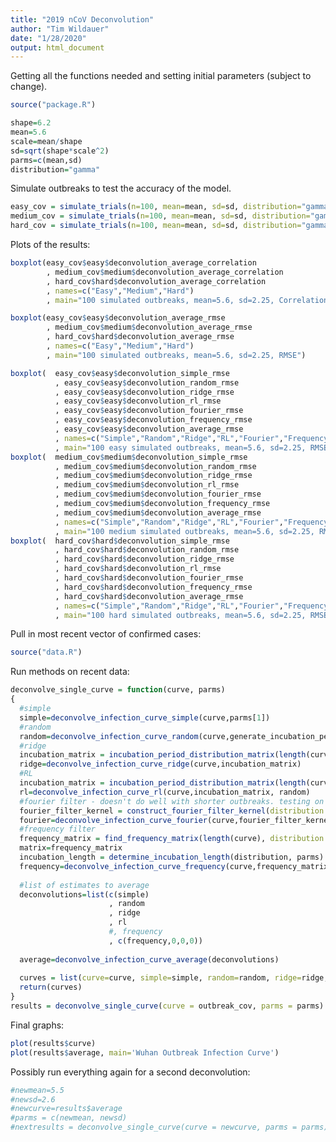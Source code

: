```yaml
---
title: "2019 nCoV Deconvolution"
author: "Tim Wildauer"
date: "1/28/2020"
output: html_document
---
```


Getting all the functions needed and setting initial parameters (subject to change).

```r

source("package.R")

shape=6.2
mean=5.6
scale=mean/shape
sd=sqrt(shape*scale^2)
parms=c(mean,sd)
distribution="gamma"

```

Simulate outbreaks to test the accuracy of the model.

```r

easy_cov = simulate_trials(n=100, mean=mean, sd=sd, distribution="gamma", rl0="random", difficulty = c("easy"))
medium_cov = simulate_trials(n=100, mean=mean, sd=sd, distribution="gamma", rl0="random", difficulty = c("medium"))
hard_cov = simulate_trials(n=100, mean=mean, sd=sd, distribution="gamma", rl0="random", difficulty = c("hard"))

```

Plots of the results:

```r

boxplot(easy_cov$easy$deconvolution_average_correlation
        , medium_cov$medium$deconvolution_average_correlation
        , hard_cov$hard$deconvolution_average_correlation
        , names=c("Easy","Medium","Hard")
        , main="100 simulated outbreaks, mean=5.6, sd=2.25, Correlation")

boxplot(easy_cov$easy$deconvolution_average_rmse
        , medium_cov$medium$deconvolution_average_rmse
        , hard_cov$hard$deconvolution_average_rmse
        , names=c("Easy","Medium","Hard")
        , main="100 simulated outbreaks, mean=5.6, sd=2.25, RMSE")

boxplot(  easy_cov$easy$deconvolution_simple_rmse
          , easy_cov$easy$deconvolution_random_rmse
          , easy_cov$easy$deconvolution_ridge_rmse
          , easy_cov$easy$deconvolution_rl_rmse
          , easy_cov$easy$deconvolution_fourier_rmse
          , easy_cov$easy$deconvolution_frequency_rmse
          , easy_cov$easy$deconvolution_average_rmse
          , names=c("Simple","Random","Ridge","RL","Fourier","Frequency","Average")
          , main="100 easy simulated outbreaks, mean=5.6, sd=2.25, RMSE")
boxplot(  medium_cov$medium$deconvolution_simple_rmse
          , medium_cov$medium$deconvolution_random_rmse
          , medium_cov$medium$deconvolution_ridge_rmse
          , medium_cov$medium$deconvolution_rl_rmse
          , medium_cov$medium$deconvolution_fourier_rmse
          , medium_cov$medium$deconvolution_frequency_rmse
          , medium_cov$medium$deconvolution_average_rmse
          , names=c("Simple","Random","Ridge","RL","Fourier","Frequency","Average")
          , main="100 medium simulated outbreaks, mean=5.6, sd=2.25, RMSE")
boxplot(  hard_cov$hard$deconvolution_simple_rmse
          , hard_cov$hard$deconvolution_random_rmse
          , hard_cov$hard$deconvolution_ridge_rmse
          , hard_cov$hard$deconvolution_rl_rmse
          , hard_cov$hard$deconvolution_fourier_rmse
          , hard_cov$hard$deconvolution_frequency_rmse
          , hard_cov$hard$deconvolution_average_rmse
          , names=c("Simple","Random","Ridge","RL","Fourier","Frequency","Average")
          , main="100 hard simulated outbreaks, mean=5.6, sd=2.25, RMSE")

```

Pull in most recent vector of confirmed cases:

```r
source("data.R")
```

Run methods on recent data:

```r
deconvolve_single_curve = function(curve, parms)
{
  #simple
  simple=deconvolve_infection_curve_simple(curve,parms[1])
  #random
  random=deconvolve_infection_curve_random(curve,generate_incubation_period, trials=100, distribution="gamma", parms=parms)
  #ridge
  incubation_matrix = incubation_period_distribution_matrix(length(curve), distribution = distribution, parms = parms)
  ridge=deconvolve_infection_curve_ridge(curve,incubation_matrix)
  #RL
  incubation_matrix = incubation_period_distribution_matrix(length(curve), distribution = distribution, parms = parms,rl = TRUE)
  rl=deconvolve_infection_curve_rl(curve,incubation_matrix, random)
  #fourier filter - doesn't do well with shorter outbreaks. testing on simulated outbreaks still has strong correlation and low RMSE
  fourier_filter_kernel = construct_fourier_filter_kernel(distribution = distribution, parms = parms)
  fourier=deconvolve_infection_curve_fourier(curve,fourier_filter_kernel)
  #frequency filter
  frequency_matrix = find_frequency_matrix(length(curve), distribution = distribution, parms = parms)
  matrix=frequency_matrix
  incubation_length = determine_incubation_length(distribution, parms)
  frequency=deconvolve_infection_curve_frequency(curve,frequency_matrix,incubation_length)
  
  #list of estimates to average
  deconvolutions=list(c(simple)
                      , random
                      , ridge
                      , rl
                      #, frequency
                      , c(frequency,0,0,0))
  
  average=deconvolve_infection_curve_average(deconvolutions)
  
  curves = list(curve=curve, simple=simple, random=random, ridge=ridge, rl=rl, fourier=fourier, frequency=frequency, average=average)
  return(curves)
}
results = deconvolve_single_curve(curve = outbreak_cov, parms = parms)
```

Final graphs:

```r

plot(results$curve)
plot(results$average, main='Wuhan Outbreak Infection Curve')

```


Possibly run everything again for a second deconvolution:

```r

#newmean=5.5
#newsd=2.6
#newcurve=results$average
#parms = c(newmean, newsd)
#nextresults = deconvolve_single_curve(curve = newcurve, parms = parms)

```







